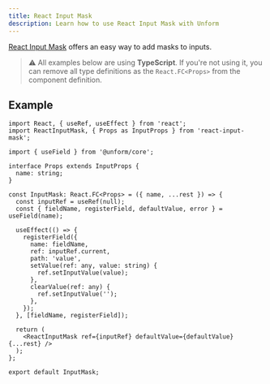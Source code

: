 ```yaml
---
title: React Input Mask
description: Learn how to use React Input Mask with Unform
---
```


[React Input Mask](https://github.com/sanniassin/react-input-mask) offers an easy way to add masks to inputs.

> ⚠️ All examples below are using **TypeScript**. If you're not using it, you can remove all type definitions as the `React.FC<Props>` from the component definition.

## Example

```tsx lineNumbers=true
import React, { useRef, useEffect } from 'react';
import ReactInputMask, { Props as InputProps } from 'react-input-mask';

import { useField } from '@unform/core';

interface Props extends InputProps {
  name: string;
}

const InputMask: React.FC<Props> = ({ name, ...rest }) => {
  const inputRef = useRef(null);
  const { fieldName, registerField, defaultValue, error } = useField(name);

  useEffect(() => {
    registerField({
      name: fieldName,
      ref: inputRef.current,
      path: 'value',
      setValue(ref: any, value: string) {
        ref.setInputValue(value);
      },
      clearValue(ref: any) {
        ref.setInputValue('');
      },
    });
  }, [fieldName, registerField]);

  return (
    <ReactInputMask ref={inputRef} defaultValue={defaultValue} {...rest} />
  );
};

export default InputMask;
```
